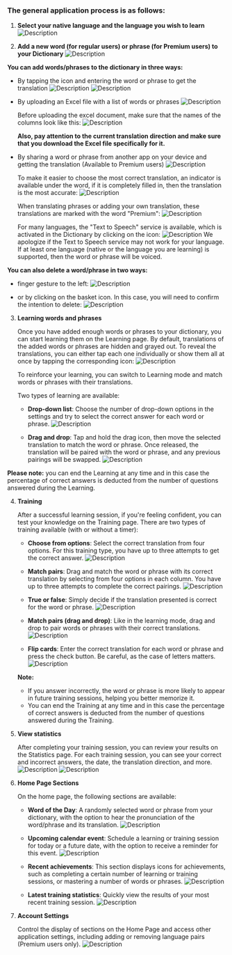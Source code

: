 ### The general application process is as follows:

1. **Select your native language and the language you wish to learn**
   ![Description](/flow/assets/add_lang_pair_en.jpg)

2. **Add a new word (for regular users) or phrase (for Premium users) to your Dictionary**
   ![Description](/flow/assets/dictionary_en.jpg)

**You can add words/phrases to the dictionary in three ways:**

- By tapping the icon and entering the word or phrase to get the translation
  ![Description](/flow/assets/word_translate_en.jpg)
  ![Description](/flow/assets/phrase_translate_en.jpg)

- By uploading an Excel file with a list of words or phrases
  ![Description](/flow/assets/import_excel_en.jpg)

  Before uploading the excel document, make sure that the names of the columns look like this:
  ![Description](/flow/assets/excel_format.png)

  **Also, pay attention to the current translation direction and make sure that you download the Excel file specifically for it.**

- By sharing a word or phrase from another app on your device and getting the translation (Available to Premium users)
  ![Description](/flow/assets/send_from_app.jpg)

  To make it easier to choose the most correct translation, an indicator is available under the word, if it is completely filled in, then the translation is the most accurate:
  ![Description](/flow/assets/translate_quality_en.webp)

  When translating phrases or adding your own translation, these translations are marked with the word "Premium":
  ![Description](/flow/assets/custom_translate_en.jpg)

  For many languages, the "Text to Speech" service is available, which is activated in the Dictionary by clicking on the icon:
  ![Description](/flow/assets/tts.jpg)
  We apologize if the Text to Speech service may not work for your language. If at least one language (native or the language you are learning) is supported, then the word or phrase will be voiced.

**You can also delete a word/phrase in two ways:**

- finger gesture to the left:
  ![Description](/flow/assets/remove_swipe_en.gif)

- or by clicking on the basket icon. In this case, you will need to confirm the intention to delete:
  ![Description](/flow/assets/trash_can.jpg)

3. **Learning words and phrases**

   Once you have added enough words or phrases to your dictionary, you can start learning them on the Learning page. By default, translations of the added words or phrases are hidden and grayed out. To reveal the translations, you can either tap each one individually or show them all at once by tapping the corresponding icon:
   ![Description](/flow/assets/learning_unblur_en.gif)

   To reinforce your learning, you can switch to Learning mode and match words or phrases with their translations.

   Two types of learning are available:

   - **Drop-down list**: Choose the number of drop-down options in the settings and try to select the correct answer for each word or phrase.
     ![Description](/flow/assets/learning_dropdown_en.jpg)

   - **Drag and drop**: Tap and hold the drag icon, then move the selected translation to match the word or phrase. Once released, the translation will be paired with the word or phrase, and any previous pairings will be swapped.
     ![Description](/flow/assets/match_pairs_learning.gif)

**Please note:** you can end the Learning at any time and in this case the percentage of correct answers is deducted from the number of questions answered during the Learning.

4. **Training**

   After a successful learning session, if you're feeling confident, you can test your knowledge on the Training page. There are two types of training available (with or without a timer):

   - **Choose from options**: Select the correct translation from four options. For this training type, you have up to three attempts to get the correct answer.
     ![Description](/flow/assets/training_choose_from_en.jpg)

   - **Match pairs**: Drag and match the word or phrase with its correct translation by selecting from four options in each column. You have up to three attempts to complete the correct pairings.
     ![Description](/flow/assets/training_choose_pair_en.jpg)

   - **True or false**: Simply decide if the translation presented is correct for the word or phrase.
     ![Description](/flow/assets/training_true_false_en.jpg)

   - **Match pairs (drag and drop)**: Like in the learning mode, drag and drop to pair words or phrases with their correct translations.
     ![Description](/flow/assets/match_pairs_training.gif)

   - **Flip cards**: Enter the correct translation for each word or phrase and press the check button. Be careful, as the case of letters matters.
     ![Description](/flow/assets/training_flip_cards_en.jpg)

   **Note:**

   - If you answer incorrectly, the word or phrase is more likely to appear in future training sessions, helping you better memorize it.
   - You can end the Training at any time and in this case the percentage of correct answers is deducted from the number of questions answered during the Training.

5. **View statistics**

   After completing your training session, you can review your results on the Statistics page. For each training session, you can see your correct and incorrect answers, the date, the translation direction, and more.
   ![Description](/flow/assets/statistics_en.jpg)
   ![Description](/flow/assets/training_summary_en.jpg)

6. **Home Page Sections**

   On the home page, the following sections are available:

   - **Word of the Day**: A randomly selected word or phrase from your dictionary, with the option to hear the pronunciation of the word/phrase and its translation.
     ![Description](/flow/assets/word_of_day_en.jpg)

   - **Upcoming calendar event**: Schedule a learning or training session for today or a future date, with the option to receive a reminder for this event.
     ![Description](/flow/assets/calendar_event_en.jpg)

   - **Recent achievements**: This section displays icons for achievements, such as completing a certain number of learning or training sessions, or mastering a number of words or phrases.
     ![Description](/flow/assets/achievements_en.jpg)

   - **Latest training statistics**: Quickly view the results of your most recent training session.
     ![Description](/flow/assets/latest_stats_en.jpg)

7. **Account Settings**

   Control the display of sections on the Home Page and access other application settings, including adding or removing language pairs (Premium users only).
   ![Description](/flow/assets/account_en.jpg)
